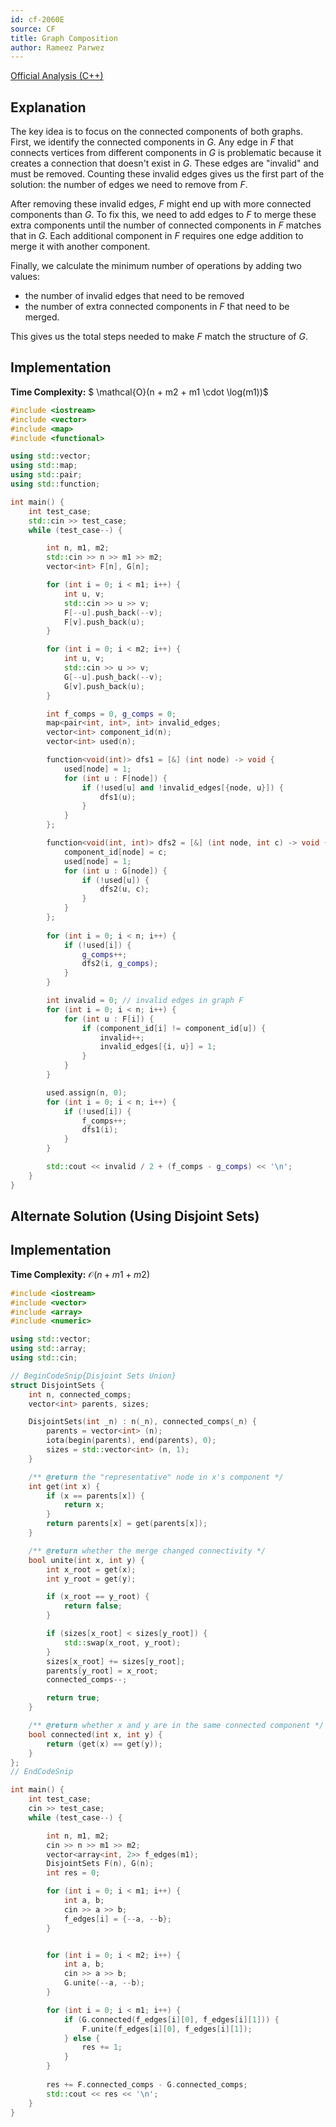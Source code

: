 ```yaml
---
id: cf-2060E
source: CF
title: Graph Composition
author: Rameez Parwez
---
```


[Official Analysis (C++)](https://codeforces.com/blog/entry/138342)

## Explanation

The key idea is to focus on the connected components of both graphs.
First, we identify the connected components in $G$. Any edge in $F$ that connects vertices from different components in $G$ is problematic because it creates a connection that doesn't exist in $G$. These edges are "invalid" and must be removed. Counting these invalid edges gives us the first part of the solution: the number of edges we need to remove from $F$.

After removing these invalid edges, $F$ might end up with more connected components than $G$. To fix this, we need to add edges to $F$ to merge these extra components until the number of connected components in $F$ matches that in $G$. Each additional component in $F$ requires one edge addition to merge it with another component.

Finally, we calculate the minimum number of operations by adding two values:
- the number of invalid edges that need to be removed
- the number of extra connected components in $F$ that need to be merged.

This gives us the total steps needed to make $F$ match the structure of $G$.

## Implementation

**Time Complexity:** $ \mathcal{O}(n + m2 + m1 \cdot \log(m1))$

<LanguageSection>
<CPPSection>

```cpp
#include <iostream>
#include <vector>
#include <map>
#include <functional>

using std::vector;
using std::map;
using std::pair;
using std::function;

int main() {
    int test_case;
    std::cin >> test_case;
    while (test_case--) {

        int n, m1, m2;
        std::cin >> n >> m1 >> m2;
        vector<int> F[n], G[n];

        for (int i = 0; i < m1; i++) {
            int u, v;
            std::cin >> u >> v;
            F[--u].push_back(--v);
            F[v].push_back(u);
        }

        for (int i = 0; i < m2; i++) {
            int u, v;
            std::cin >> u >> v;
            G[--u].push_back(--v);
            G[v].push_back(u);
        }

        int f_comps = 0, g_comps = 0;
        map<pair<int, int>, int> invalid_edges;
        vector<int> component_id(n);
        vector<int> used(n);

        function<void(int)> dfs1 = [&] (int node) -> void {
            used[node] = 1;
            for (int u : F[node]) {
                if (!used[u] and !invalid_edges[{node, u}]) {
                    dfs1(u);
                }
            }
        };

        function<void(int, int)> dfs2 = [&] (int node, int c) -> void {
            component_id[node] = c;
            used[node] = 1;
            for (int u : G[node]) {
                if (!used[u]) {
                    dfs2(u, c);
                }
            }
        };
        
        for (int i = 0; i < n; i++) {
            if (!used[i]) {
                g_comps++;
                dfs2(i, g_comps);
            }
        }

        int invalid = 0; // invalid edges in graph F
        for (int i = 0; i < n; i++) {
            for (int u : F[i]) {
                if (component_id[i] != component_id[u]) {
                    invalid++;
                    invalid_edges[{i, u}] = 1;
                }
            }
        }

        used.assign(n, 0);
        for (int i = 0; i < n; i++) {
            if (!used[i]) {
                f_comps++;
                dfs1(i);
            }
        }

        std::cout << invalid / 2 + (f_comps - g_comps) << '\n';
    }
}
```

</CPPSection>
</LanguageSection>

## Alternate Solution (Using Disjoint Sets)

## Implementation

**Time Complexity:** $\mathcal{O}(n + m1 + m2)$

<LanguageSection>
<CPPSection>

```cpp
#include <iostream>
#include <vector>
#include <array>
#include <numeric>

using std::vector;
using std::array;
using std::cin;

// BeginCodeSnip{Disjoint Sets Union}
struct DisjointSets {
    int n, connected_comps;
    vector<int> parents, sizes;

    DisjointSets(int _n) : n(_n), connected_comps(_n) {
        parents = vector<int> (n);
        iota(begin(parents), end(parents), 0);
        sizes = std::vector<int> (n, 1);
    }

    /** @return the "representative" node in x's component */
    int get(int x) {
        if (x == parents[x]) {
            return x;
        }
        return parents[x] = get(parents[x]);
    }

    /** @return whether the merge changed connectivity */
    bool unite(int x, int y) {
        int x_root = get(x);
        int y_root = get(y);

        if (x_root == y_root) {
            return false;
        }

        if (sizes[x_root] < sizes[y_root]) {
            std::swap(x_root, y_root);
        }
        sizes[x_root] += sizes[y_root];
        parents[y_root] = x_root;
        connected_comps--;

        return true;
    }

    /** @return whether x and y are in the same connected component */
    bool connected(int x, int y) {
        return (get(x) == get(y));
    }
};
// EndCodeSnip

int main() {
    int test_case;
    cin >> test_case;
    while (test_case--) {

        int n, m1, m2;
        cin >> n >> m1 >> m2;
        vector<array<int, 2>> f_edges(m1);
        DisjointSets F(n), G(n);
        int res = 0;

        for (int i = 0; i < m1; i++) {
            int a, b;
            cin >> a >> b;
            f_edges[i] = {--a, --b};
        }


        for (int i = 0; i < m2; i++) {
            int a, b;
            cin >> a >> b;
            G.unite(--a, --b);
        }

        for (int i = 0; i < m1; i++) {
            if (G.connected(f_edges[i][0], f_edges[i][1])) {
                F.unite(f_edges[i][0], f_edges[i][1]);
            } else {
                res += 1;
            }
        }
        
        res += F.connected_comps - G.connected_comps;
        std::cout << res << '\n';
    }
}
```

</CPPSection>
</LanguageSection>
